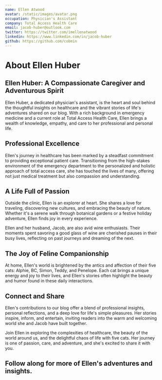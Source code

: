 ```yaml
---
name: Ellen Atwood
avatar: /static/images/avatar.png
occupation: Physician's Assistant
company: Total Access Health Care
email: jacob-huber@outlook.com
twitter: https://twitter.com/imellenatwood
linkedin: https://www.linkedin.com/in/jacob-huber
github: https://github.com/cobmin
---
```


# About Ellen Huber

## Ellen Huber: A Compassionate Caregiver and Adventurous Spirit

Ellen Huber, a dedicated physician's assistant, is the heart and soul behind the thoughtful insights on healthcare and the vibrant stories of life's adventures shared on our blog. With a rich background in emergency medicine and a current role at Total Access Health Care, Ellen brings a wealth of knowledge, empathy, and care to her professional and personal life.

## Professional Excellence

Ellen's journey in healthcare has been marked by a steadfast commitment to providing exceptional patient care. Transitioning from the high-stakes environment of the emergency department to the personalized and holistic approach of total access care, she has touched the lives of many, offering not just medical treatment but also compassion and understanding.

## A Life Full of Passion

Outside the clinic, Ellen is an explorer at heart. She shares a love for traveling, discovering new cultures, and embracing the beauty of nature. Whether it's a serene walk through botanical gardens or a festive holiday adventure, Ellen finds joy in every experience.

Ellen and her husband, Jacob, are also avid wine enthusiasts. Their moments spent savoring a good glass of wine are cherished pauses in their busy lives, reflecting on past journeys and dreaming of the next.

## The Joy of Feline Companionship

At home, Ellen's world is brightened by the antics and affection of their five cats: Alphie, BC, Simon, Teddy, and Penelope. Each cat brings a unique energy and joy to their lives, and Ellen's stories often highlight the beauty and humor found in these daily interactions.

## Connect and Share

Ellen's contributions to our blog offer a blend of professional insights, personal reflections, and a deep love for life's simple pleasures. Her stories inspire, inform, and entertain, inviting readers into the warm and welcoming world she and Jacob have built together.

Join Ellen in exploring the complexities of healthcare, the beauty of the world around us, and the delightful chaos of life with five cats. Her journey is one of passion, care, and adventure, and she's excited to share it with you.

## Follow along for more of Ellen's adventures and insights.